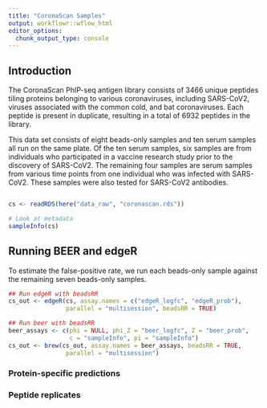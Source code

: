 ```yaml
---
title: "CoronaScan Samples"
output: workflowr::wflow_html
editor_options:
  chunk_output_type: console
---
```


## Introduction

The CoronaScan PhIP-seq antigen library consists of 3466 unique peptides tiling proteins belonging to various coronaviruses, including SARS-CoV2, viruses associated with the common cold, and bat coronaviruses. Each peptide is present in duplicate, resulting in a total of 6932 peptides in the library.

This data set consists of eight beads-only samples and ten serum samples all run on the same plate. Of the ten serum samples, six samples are from individuals who participated in a vaccine research study prior to the discovery of SARS-CoV2. The remaining four samples are serum samples from various time points from one individual who was infected with SARS-CoV2. These samples were also tested for SARS-CoV2 antibodies.

```r
```

```r
cs <- readRDS(here("data_raw", "coronascan.rds"))

# Look at metadata
sampleInfo(cs)
```

## Running BEER and edgeR

To estimate the false-positive rate, we run each beads-only sample against the remaining seven beads-only samples. 

```r
## Run edgeR with beadsRR
cs_out <- edgeR(cs, assay.names = c("edgeR_logfc", "edgeR_prob"), 
                parallel = "multisession", beadsRR = TRUE)

## Run beer with beadsRR
beer_assays <- c(phi = NULL, phi_Z = "beer_logfc", Z = "beer_prob", 
                 c = "sampleInfo", pi = "sampleInfo")
cs_out <- brew(cs_out, assay.names = beer_assays, beadsRR = TRUE, 
                parallel = "multisession")
```

### Protein-specific predictions

### Peptide replicates
